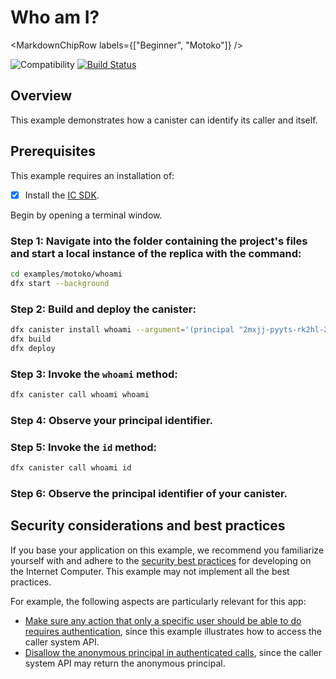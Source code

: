 
# Who am I?

<MarkdownChipRow labels={["Beginner", "Motoko"]} />

![Compatibility](https://img.shields.io/badge/compatibility-0.6.25-blue)
[![Build Status](https://github.com/dfinity/examples/workflows/motoko-whoami-example/badge.svg)](https://github.com/dfinity/examples/actions?query=workflow%3Amotoko-whoami-example)

## Overview

This example demonstrates how a canister can identify its caller and itself.

## Prerequisites

This example requires an installation of:

- [x] Install the [IC SDK](https://internetcomputer.org/docs/current/developer-docs/setup/install/index.mdx).

Begin by opening a terminal window.

### Step 1: Navigate into the folder containing the project's files and start a local instance of the replica with the command:

```bash
cd examples/motoko/whoami
dfx start --background
```

### Step 2: Build and deploy the canister:

```bash
dfx canister install whoami --argument='(principal "2mxjj-pyyts-rk2hl-2xyka-avylz-dfama-pqui5-pwrhx-wtq2x-xl5lj-qqe")'
dfx build
dfx deploy
```

### Step 3: Invoke the `whoami` method:

```bash
dfx canister call whoami whoami
```

### Step 4: Observe your principal identifier.

### Step 5: Invoke the `id` method:

```bash
dfx canister call whoami id
```

### Step 6: Observe the principal identifier of your canister.


## Security considerations and best practices

If you base your application on this example, we recommend you familiarize yourself with and adhere to the [security best practices](https://internetcomputer.org/docs/current/references/security/) for developing on the Internet Computer. This example may not implement all the best practices.

For example, the following aspects are particularly relevant for this app:
* [Make sure any action that only a specific user should be able to do requires authentication](https://internetcomputer.org/docs/current/references/security/rust-canister-development-security-best-practices#make-sure-any-action-that-only-a-specific-user-should-be-able-to-do-requires-authentication), since this example illustrates how to access the caller system API. 
* [Disallow the anonymous principal in authenticated calls](https://internetcomputer.org/docs/current/references/security/rust-canister-development-security-best-practices#disallow-the-anonymous-principal-in-authenticated-calls), since the caller system API may return the anonymous principal.
